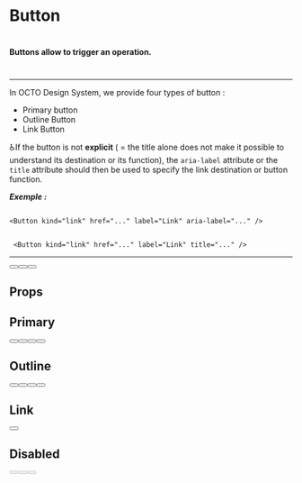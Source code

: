 <!-- // import React from 'react';
// import { action } from '@storybook/addon-actions';
// import { withA11y } from '@storybook/addon-a11y';
// import { withKnobs, text, boolean, number } from '@storybook/addon-knobs';
// import './button.scss'; -->



<Meta title="🧬Molecules|Button" />

# Button

#

#

#### Buttons allow to trigger an operation.

#

---

In OCTO Design System, we provide four types of button :

- Primary button
- Outline Button
- Link Button

♿️If the button is not **explicit** ( = the title alone does not make it possible to understand its destination or its function), the `aria-label` attribute or the `title` attribute should then be used to specify the link destination or button function.

   **_Exemple :_**

  ```

  <Button kind="link" href="..." label="Link" aria-label="..." />
  ```
  ```

   <Button kind="link" href="..." label="Link" title="..." />

  ```

---

<Preview>
  <Story name="All Buttons">
    <div>
      <Button className="btn" kind="primary" label="Primary" />
      <Button className="btn" kind="primary_outline" label="Outline" />
      <Button className="btn" kind="link" href="https://octo.com" label="Link" />
    </div>
  </Story>
</Preview>

## Props

<Props of={Button} />

## Primary

<Preview>
  <Story name="Primary Button">
    <div>
      <Button className="btn" kind="primary" label="Primary" />
      <Button className="btn" kind="secondary" label="Secondary" />
      <Button className="btn" kind="tertiary" label="Tertiary" />
      <Button className="btn" kind="quaternary" label="Quaternary" />
    </div>
  </Story>
</Preview>

## Outline

<Preview>
  <Story name="Secondary Button">
    <div>
      <Button className="btn" kind="primary_outline" label="Primary Outline" />
      <Button className="btn" kind="secondary_outline" label="Secondary Outline" />
      <Button className="btn" kind="tertiary_outline" label="Tertiary Outline" />
      <Button className="btn" kind="quaternary_outline" label="Quaternary Outline" />
    </div>
  </Story>
</Preview>

## Link

<Preview>
  <Story name="Link Button">
    <div>
      <Button kind="link" href="https://octo.com"  label="Link" />
    </div>
  </Story>
</Preview>

## Disabled

<Preview>
  <Story name="Quaternary Button">
    <div>
      <Button className="btn" kind="primary" label="Primary" disabled />
      <Button className="btn" kind="primary_outline" label="Primary Outline" disabled/>
       <Button kind="link" href="https://octo.com"  label="Link" disabled />
    </div>
  </Story>
</Preview>
